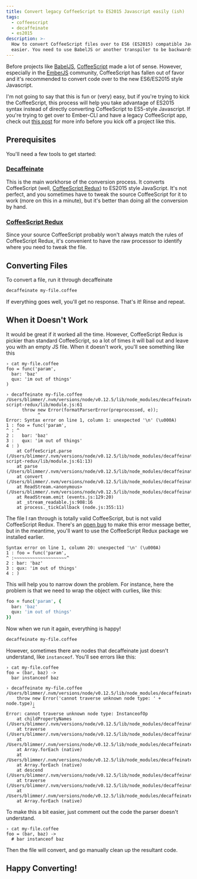 ```yaml
---
title: Convert legacy CoffeeScript to ES2015 Javascript easily (ish)
tags:
  - coffeescript
  - decaffeinate
  - es2015
description: >-
  How to convert CoffeeScript files over to ES6 (ES2015) compatible Javascript files using tools to make the process
  easier. You need to use BabelJS or another transpiler to be backwards compatible with older browsers.
---
```



Before projects like [BabelJS](https://babeljs.io/), [CoffeeScript](http://coffeescript.org/) made a lot of sense.
However, especially in the [EmberJS](http://emberjs.com/) community, CoffeeScript has fallen out of favor and it's
recommended to convert code over to the new ES6/ES2015 style Javascript.

<MdxImage src={Babel} alt="" />

I'm not going to say that this is fun or (very) easy, but if you're trying to kick the CoffeeScript, this process will
help you take advantage of ES2015 syntax instead of directly converting CoffeeScript to ES5-style Javascript. If you're
trying to get over to Ember-CLI and have a legacy CoffeeScript app, check out
[this post](/blog/2015/03/23/coffeescript-to-ember-cli) for more info before you kick off a project like this.

## Prerequisites

You'll need a few tools to get started:

### [Decaffeinate](https://github.com/eventualbuddha/decaffeinate)

This is the main workhorse of the conversion process. It converts CoffeeScript (well,
[CoffeeScript Redux](https://github.com/michaelficarra/CoffeeScriptRedux)) to ES2015 style JavaScript. It's not perfect,
and you sometimes have to tweak the source CoffeeScript for it to work (more on this in a minute), but it's better than
doing all the conversion by hand.

### [CoffeeScript Redux](https://github.com/michaelficarra/CoffeeScriptRedux)

Since your source CoffeeScript probably won't always match the rules of CoffeeScript Redux, it's convenient to have the
raw processor to identify where you need to tweak the file.

## Converting Files

To convert a file, run it through decaffeinate

```bash
decaffeinate my-file.coffee
```

If everything goes well, you'll get no response. That's it! Rinse and repeat.

## When it Doesn't Work

It would be great if it worked all the time. However, CoffeeScript Redux is pickier than standard CoffeeScript, so a lot
of times it will bail out and leave you with an empty JS file. When it doesn't work, you'll see something like this

```console
› cat my-file.coffee
foo = func('param',
  bar: 'baz'
  qux: 'im out of things'
)

› decaffeinate my-file.coffee
/Users/blimmer/.nvm/versions/node/v0.12.5/lib/node_modules/decaffeinate/node_modules/coffee-script-redux/lib/module.js:61
      throw new Error(formatParserError(preprocessed, e));
            ^
Error: Syntax error on line 1, column 1: unexpected '\n' (\u000A)
1 : foo = func('param',
^ : ^
2 :   bar: 'baz'
3 :   qux: 'im out of things'
4 : )
    at CoffeeScript.parse (/Users/blimmer/.nvm/versions/node/v0.12.5/lib/node_modules/decaffeinate/node_modules/coffee-script-redux/lib/module.js:61:13)
    at parse (/Users/blimmer/.nvm/versions/node/v0.12.5/lib/node_modules/decaffeinate/lib/utils/parse.js:36:42)
    at convert (/Users/blimmer/.nvm/versions/node/v0.12.5/lib/node_modules/decaffeinate/lib/index.js:177:43)
    at ReadStream.<anonymous> (/Users/blimmer/.nvm/versions/node/v0.12.5/lib/node_modules/decaffeinate/lib/cli.js:106:35)
    at ReadStream.emit (events.js:129:20)
    at _stream_readable.js:908:16
    at process._tickCallback (node.js:355:11)
```

The file I ran through is totally valid CoffeeScript, but is not valid CoffeeScript Redux. There's an
[open bug](https://github.com/eventualbuddha/decaffeinate/issues/54) to make this error message better, but in the
meantime, you'll want to use the CoffeeScript Redux package we installed earlier.

```console
Syntax error on line 1, column 20: unexpected '\n' (\u000A)
1 : foo = func('param',
^ :~~~~~~~~~~~~~~~~~~~~^
2 : bar: 'baz'
3 : qux: 'im out of things'
4 : )
```

This will help you to narrow down the problem. For instance, here the problem is that we need to wrap the object with
curlies, like this:

```coffeescript
foo = func('param', {
  bar: 'baz'
  qux: 'im out of things'
})
```

Now when we run it again, everything is happy!

```bash
decaffeinate my-file.coffee
```

However, sometimes there are nodes that decaffeinate just doesn't understand, like `instanceof`. You'll see errors like
this:

```console
› cat my-file.coffee
foo = (bar, baz) ->
  bar instanceof baz

› decaffeinate my-file.coffee
/Users/blimmer/.nvm/versions/node/v0.12.5/lib/node_modules/decaffeinate/lib/utils/traverse.js:150
    throw new Error('cannot traverse unknown node type: ' + node.type);
          ^
Error: cannot traverse unknown node type: InstanceofOp
    at childPropertyNames (/Users/blimmer/.nvm/versions/node/v0.12.5/lib/node_modules/decaffeinate/lib/utils/traverse.js:150:11)
    at traverse (/Users/blimmer/.nvm/versions/node/v0.12.5/lib/node_modules/decaffeinate/lib/utils/traverse.js:36:47)
    at /Users/blimmer/.nvm/versions/node/v0.12.5/lib/node_modules/decaffeinate/lib/utils/traverse.js:27:11
    at Array.forEach (native)
    at /Users/blimmer/.nvm/versions/node/v0.12.5/lib/node_modules/decaffeinate/lib/utils/traverse.js:25:15
    at Array.forEach (native)
    at descend (/Users/blimmer/.nvm/versions/node/v0.12.5/lib/node_modules/decaffeinate/lib/utils/traverse.js:22:32)
    at traverse (/Users/blimmer/.nvm/versions/node/v0.12.5/lib/node_modules/decaffeinate/lib/utils/traverse.js:39:5)
    at /Users/blimmer/.nvm/versions/node/v0.12.5/lib/node_modules/decaffeinate/lib/utils/traverse.js:31:9
    at Array.forEach (native)
```

To make this a bit easier, just comment out the code the parser doesn't understand.

```console
› cat my-file.coffee
foo = (bar, baz) ->
  # bar instanceof baz
```

Then the file will convert, and go manually clean up the resultant code.

## Happy Converting!
